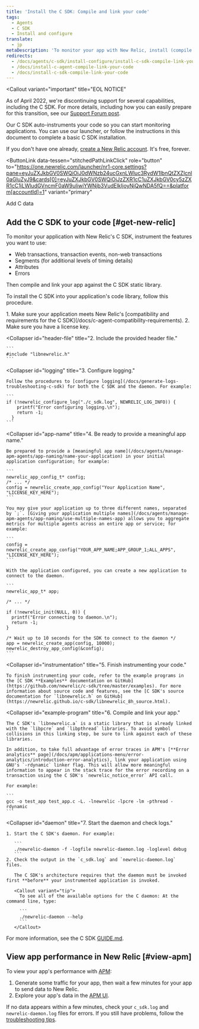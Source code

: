 ```yaml
---
title: 'Install the C SDK: Compile and link your code'
tags:
  - Agents
  - C SDK
  - Install and configure
translate:
  - jp
metaDescription: 'To monitor your app with New Relic, install (compile and link) the New Relic C SDK into your app''s code library.'
redirects:
  - /docs/agents/c-sdk/install-configure/install-c-sdk-compile-link-your-code
  - /docs/install-c-agent-compile-link-your-code
  - /docs/install-c-sdk-compile-link-your-code
---
```


<Callout
  variant="important"
  title="EOL NOTICE"
  >
  As of April 2022, we're discontinuing support for several capabilities, including the C SDK. For more details, including how you can easily prepare for this transition, see our [Support Forum post](https://discuss.newrelic.com/t/q1-bulk-eol-announcement-fy23/181744).
</Callout>

Our C SDK auto-instruments your code so you can start monitoring applications. You can use our launcher, or follow the instructions in this document to complete a basic C SDK installation.

If you don't have one already, [create a New Relic account](https://newrelic.com/signup). It's free, forever.

<ButtonLink
  data-tessen="stitchedPathLinkClick"
  role="button"
  to="https://one.newrelic.com/launcher/nr1-core.settings?pane=eyJuZXJkbGV0SWQiOiJ0dWNzb24ucGxnLWluc3RydW1lbnQtZXZlcnl0aGluZyJ9&cards[0]=eyJuZXJkbGV0SWQiOiJzZXR1cC1uZXJkbGV0cy5zZXR1cC1jLWludGVncmF0aW9uIiwiYWNjb3VudElkIjoyNjQwNDA5fQ==&platform[accountId]=1"
  variant="primary"
>
  Add C data
</ButtonLink>

## Add the C SDK to your code [#get-new-relic]

To monitor your application with New Relic's C SDK, instrument the features you want to use:

* Web transactions, transaction events, non-web transactions
* Segments (for additional levels of timing details)
* Attributes
* Errors

Then compile and link your app against the C SDK static library.

To install the C SDK into your application's code library, follow this procedure.

<CollapserGroup>
  <Collapser
    id="requirements"
    title="1. Verify requirements."
  >
    1. Make sure your application meets New Relic's [compatibility and requirements for the C SDK](/docs/c-agent-compatibility-requirements).
    2. Make sure you have a license key.
  </Collapser>

  <Collapser
    id="header-file"
    title="2. Include the provided header file."
  >
    ```
    #include "libnewrelic.h"
    ```
  </Collapser>

  <Collapser
    id="logging"
    title="3. Configure logging."
  >
    Follow the procedures to [configure logging](/docs/generate-logs-troubleshooting-c-sdk) for both the C SDK and the daemon. For example:

    ```
    if (!newrelic_configure_log("./c_sdk.log", NEWRELIC_LOG_INFO)) {
        printf("Error configuring logging.\n");
        return -1;
      }
    ```
  </Collapser>

  <Collapser
    id="app-name"
    title="4. Be ready to provide a meaningful app name."
  >
    Be prepared to provide a [meaningful app name](/docs/agents/manage-apm-agents/app-naming/name-your-application) in your initial application configuration; for example:

    ```
    newrelic_app_config_t* config;
    /* ... */
    config = newrelic_create_app_config("Your Application Name", "LICENSE_KEY_HERE");
    ```

    You may give your application up to three different names, separated by `;`. [Giving your application multiple names](/docs/agents/manage-apm-agents/app-naming/use-multiple-names-app) allows you to aggregate metrics for multiple agents across an entire app or service; for example:

    ```
    config = newrelic_create_app_config("YOUR_APP_NAME;APP_GROUP_1;ALL_APPS", "LICENSE_KEY_HERE");
    ```

    With the application configured, you can create a new application to connect to the daemon.

    ```
    newrelic_app_t* app;

    /* ... */

    if (!newrelic_init(NULL, 0)) {
      printf("Error connecting to daemon.\n");
      return -1;
    }

    /* Wait up to 10 seconds for the SDK to connect to the daemon */
    app = newrelic_create_app(config, 10000);
    newrelic_destroy_app_config(&config);
    ```
  </Collapser>

  <Collapser
    id="instrumentation"
    title="5. Finish instrumenting your code."
  >
    To finish instrumenting your code, refer to the example programs in the [C SDK **Examples** documentation on GitHub](https://github.com/newrelic/c-sdk/tree/master/examples). For more information about source code and features, see the [C SDK's source documentation for `libnewrelic.h` on GitHub](https://newrelic.github.io/c-sdk/libnewrelic_8h_source.html).
  </Collapser>

  <Collapser
    id="example-program"
    title="6. Compile and link your app."
  >
    The C SDK's `libnewrelic.a` is a static library that is already linked with the `libpcre` and `libpthread` libraries. To avoid symbol collisions in this linking step, be sure to link against each of these libraries.

    In addition, to take full advantage of error traces in APM's [**Error analytics** page](/docs/apm/applications-menu/error-analytics/introduction-error-analytics), link your application using GNU's `-rdynamic` linker flag. This will allow more meaningful information to appear in the stack trace for the error recording on a transaction using the C SDK's `newrelic_notice_error` API call.

    For example:

    ```
    gcc -o test_app test_app.c -L. -lnewrelic -lpcre -lm -pthread -rdynamic
    ```
  </Collapser>

  <Collapser
    id="daemon"
    title="7. Start the daemon and check logs."
  >
    1. Start the C SDK's daemon. For example:

       ```
       ./newrelic-daemon -f -logfile newrelic-daemon.log -loglevel debug
       ```
    2. Check the output in the `c_sdk.log` and `newrelic-daemon.log` files.

       The C SDK's architecture requires that the daemon must be invoked first **before** your instrumented application is invoked.

       <Callout variant="tip">
         To see all of the available options for the C daemon: At the command line, type:

         ```
         ./newrelic-daemon --help
         ```
       </Callout>
  </Collapser>
</CollapserGroup>

For more information, see the C SDK [GUIDE.md](https://github.com/newrelic/c-sdk/blob/master/GUIDE.md#getting-started).

## View app performance in New Relic [#view-apm]

To view your app's performance with [APM](/docs/apm/new-relic-apm/getting-started/introduction-new-relic-apm):

1. Generate some traffic for your app, then wait a few minutes for your app to send data to New Relic.
2. Explore your app's data in the [APM UI](/docs/apm/applications-menu/monitoring/apm-overview-page).

If no data appears within a few minutes, check your `c_sdk.log` and `newrelic-daemon.log` files for errors. If you still have problems, follow the [troubleshooting tips](/docs/apm/agents/c-sdk/troubleshooting/no-data-appears-c-sdk).
